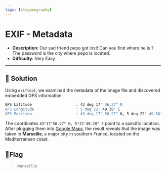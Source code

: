 ---
tags: [steganography]
---
# EXIF - Metadata

- **Description:** Our sad friend pepo got lost! Can you find where he is ?
The password is the city where pepo is located.
- **Difficulty:** Very Easy

---

## 🔎 Solution
Using `exiftool`, we examined the metadata of the image file and discovered embedded GPS information:
```bash
GPS Latitude                    : 43 deg 17' 56.27" N
GPS Longitude                   : 5 deg 22' 49.38" E
GPS Position                    : 43 deg 17' 56.27" N, 5 deg 22' 49.38" E
```
The coordinates `43°17'56.27" N, 5°22'49.38" E` point to a specific location. 
After plugging them into [Google Maps](https://www.google.com/maps/place/43%C2%B017'56.3%22N+5%C2%B022'49.4%22E/@43.2989722,5.3803889,17z/data=!3m1!4b1!4m4!3m3!8m2!3d43.2989722!4d5.3803889?entry=ttu&g_ep=EgoyMDI1MDUyMS4wIKXMDSoASAFQAw%3D%3D), the result reveals that the image was taken in **Marseille**, a major city in southern France, located on the Mediterranean coast.

## 🚩Flag
> `Marseille`
